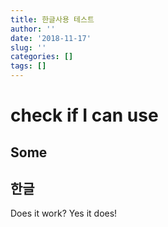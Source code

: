 ```yaml
---
title: 한글사용 테스트
author: ''
date: '2018-11-17'
slug: ''
categories: []
tags: []
---
```


# check if I can use 

## Some

## 한글

Does it work? Yes it does!